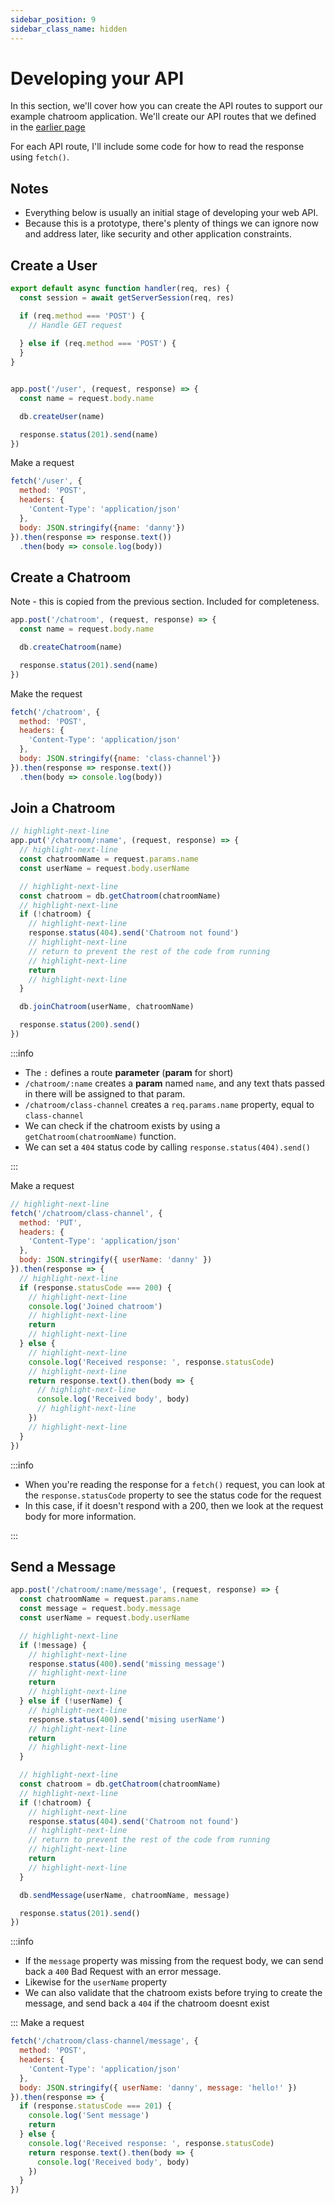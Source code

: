 ```yaml
---
sidebar_position: 9
sidebar_class_name: hidden
---
```


# Developing your API

In this section, we'll cover how you can create the API routes to support our example chatroom application. We'll create our API routes that we defined in the [earlier page](./define-rest-api)

For each API route, I'll include some code for how to read the response using `fetch()`.

## Notes

* Everything below is usually an initial stage of developing your web API.
* Because this is a prototype, there's plenty of things we can ignore now and address later, like security and other application constraints.

## Create a User

```js title="pages/api/user.js"
export default async function handler(req, res) {
  const session = await getServerSession(req, res)

  if (req.method === 'POST') {
    // Handle GET request
    
  } else if (req.method === 'POST') {
  }
}


app.post('/user', (request, response) => {
  const name = request.body.name

  db.createUser(name)

  response.status(201).send(name)
})
```

Make a request

```js
fetch('/user', {
  method: 'POST',
  headers: {
    'Content-Type': 'application/json'
  },
  body: JSON.stringify({name: 'danny'})
}).then(response => response.text())
  .then(body => console.log(body))
```

## Create a Chatroom

Note - this is copied from the previous section. Included for completeness.

```js title="app.js"
app.post('/chatroom', (request, response) => {
  const name = request.body.name

  db.createChatroom(name)

  response.status(201).send(name)
})
```
Make the request

```js
fetch('/chatroom', {
  method: 'POST',
  headers: {
    'Content-Type': 'application/json'
  },
  body: JSON.stringify({name: 'class-channel'})
}).then(response => response.text())
  .then(body => console.log(body))
```


## Join a Chatroom

```js title="app.js"
// highlight-next-line
app.put('/chatroom/:name', (request, response) => {
  // highlight-next-line
  const chatroomName = request.params.name
  const userName = request.body.userName

  // highlight-next-line
  const chatroom = db.getChatroom(chatroomName)
  // highlight-next-line
  if (!chatroom) {
    // highlight-next-line
    response.status(404).send('Chatroom not found')
    // highlight-next-line
    // return to prevent the rest of the code from running
    // highlight-next-line
    return
    // highlight-next-line
  }

  db.joinChatroom(userName, chatroomName)

  response.status(200).send()
})
```


:::info

* The `:` defines a route __parameter__ (__param__ for short)
* `/chatroom/:name` creates a __param__ named `name`, and any text thats passed in there will be assigned to that param.
* `/chatroom/class-channel` creates a `req.params.name` property, equal to `class-channel`
* We can check if the chatroom exists by using a `getChatroom(chatroomName)` function.
* We can set a `404` status code by calling `response.status(404).send()`

:::

Make a request

```js
// highlight-next-line
fetch('/chatroom/class-channel', {
  method: 'PUT',
  headers: {
    'Content-Type': 'application/json'
  },
  body: JSON.stringify({ userName: 'danny' })
}).then(response => {
  // highlight-next-line
  if (response.statusCode === 200) {
    // highlight-next-line
    console.log('Joined chatroom')
    // highlight-next-line
    return
    // highlight-next-line
  } else {
    // highlight-next-line
    console.log('Received response: ', response.statusCode)
    // highlight-next-line
    return response.text().then(body => {
      // highlight-next-line
      console.log('Received body', body)
      // highlight-next-line
    })
    // highlight-next-line
  }
})
```


:::info

* When you're reading the response for a `fetch()` request, you can look at the `response.statusCode` property to see the status code for the request
* In this case, if it doesn't respond with a 200, then we look at the request body for more information.

:::


## Send a Message

```js title="app.js"
app.post('/chatroom/:name/message', (request, response) => {
  const chatroomName = request.params.name
  const message = request.body.message
  const userName = request.body.userName

  // highlight-next-line
  if (!message) {
    // highlight-next-line
    response.status(400).send('missing message')
    // highlight-next-line
    return
    // highlight-next-line
  } else if (!userName) {
    // highlight-next-line
    response.status(400).send('mising userName')
    // highlight-next-line
    return
    // highlight-next-line
  }

  // highlight-next-line
  const chatroom = db.getChatroom(chatroomName)
  // highlight-next-line
  if (!chatroom) {
    // highlight-next-line
    response.status(404).send('Chatroom not found')
    // highlight-next-line
    // return to prevent the rest of the code from running
    // highlight-next-line
    return
    // highlight-next-line
  }

  db.sendMessage(userName, chatroomName, message)

  response.status(201).send()
})
```

:::info

* If the `message` property was missing from the request body, we can send back a `400` Bad Request with an error message.
* Likewise for the `userName` property
* We can also validate that the chatroom exists before trying to create the message, and send back a `404` if the chatroom doesnt exist

:::
Make a request

```js
fetch('/chatroom/class-channel/message', {
  method: 'POST',
  headers: {
    'Content-Type': 'application/json'
  },
  body: JSON.stringify({ userName: 'danny', message: 'hello!' })
}).then(response => {
  if (response.statusCode === 201) {
    console.log('Sent message')
    return
  } else {
    console.log('Received response: ', response.statusCode)
    return response.text().then(body => {
      console.log('Received body', body)
    })
  }
})
```